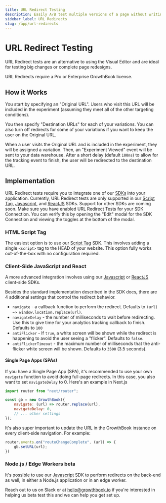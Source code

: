 ```yaml
---
title: URL Redirect Testing
description: Easily A/B test multiple versions of a page without writing code
sidebar_label: URL Redirects
slug: /app/url-redirects
---
```



# URL Redirect Testing

URL Redirect tests are an alternative to using the Visual Editor and are ideal for testing big changes or complete page redesigns.

URL Redirects require a Pro or Enterprise GrowthBook license.

## How it Works

You start by specifying an "Original URL". Users who visit this URL will be included in the experiment (assuming they meet all of the other targeting conditions).

You then specify "Destination URLs" for each of your variations. You can also turn off redirects for some of your variations if you want to keep the user on the Original URL.

When a user visits the Original URL and is included in the experiment, they will be assigned a variation. Then, an "Experiment Viewed" event will be sent to your data warehouse. After a short delay (default `100ms`) to allow for the tracking event to finish, the user will be redirected to the destination URL.

## Implementation

URL Redirect tests require you to integrate one of our [SDKs](/lib) into your application. Currently, URL Redirect tests are only supported in our [Script Tag](/lib/script-tag), [Javascript](/lib/js), and [ReactJS](/lib/js) SDKs. Support for other SDKs are coming soon. Make sure you have enabled URL Redirect Tests for your SDK Connection. You can verify this by opening the "Edit" modal for the SDK Connection and viewing the toggles at the bottom of the modal.

### HTML Script Tag

The easiest option is to use our [Script Tag](/lib/script-tag) SDK. This involves adding a single `<script>` tag to the HEAD of your website. This option fully works out-of-the-box with no configuration required.

### Client-Side JavaScript and React

A more advanced integration involves using our [Javascript](/lib/js) or [ReactJS](/lib/js) client-side SDKs.

Besides the standard implementation described in the SDK docs, there are 4 additional settings that control the redirect behavior.

- `navigate` - a callback function to perform the redirect. Defaults to `(url) => window.location.replace(url)`.
- `navigateDelay` - the number of milliseconds to wait before redirecting. Use this to give time for your analytics tracking callback to finish. Defaults to `100`
- `antiFlicker` - If `true`, a white screen will be shown while the redirect is happening to avoid the user seeing a "flicker". Defaults to `false`.
- `antiFlickerTimeout` - the maximum number of milliseconds that the anti-flicker white screen will be shown. Defaults to `3500` (3.5 seconds).

#### Single Page Apps (SPAs)

If you have a Single Page App (SPA), it's recommended to use your own `navigate` function to avoid doing full-page redirects. In this case, you also want to set `navigateDelay` to 0. Here's an example in Next.js

```jsx
import router from "next/router";

const gb = new GrowthBook({
    navigate: (url) => router.replace(url),
    navigateDelay: 0,
    // ... other settings
});
```

It's also super important to update the URL in the GrowthBook instance on every client-side navigation. For example:

```jsx
router.events.on("routeChangeComplete", (url) => {
    gb.setURL(url);
})
```

### Node.js / Edge Workers <Pill>beta</Pill>

It's possible to use our [Javascript](/lib/js) SDK to perform redirects on the back-end as well, in either a Node.js application or in an edge worker.

Reach out to us on Slack or at hello@growthbook.io if you're interested in helping us beta test this and we can help you get set up.
